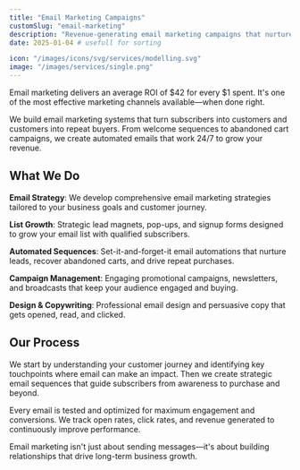 ```yaml
---
title: "Email Marketing Campaigns"
customSlug: "email-marketing"
description: "Revenue-generating email marketing campaigns that nurture leads, build customer loyalty, and drive repeat sales"
date: 2025-01-04 # usefull for sorting

icon: "/images/icons/svg/services/modelling.svg"
image: "/images/services/single.png"
---
```


Email marketing delivers an average ROI of $42 for every $1 spent. It's one of the most effective marketing channels available—when done right.

We build email marketing systems that turn subscribers into customers and customers into repeat buyers. From welcome sequences to abandoned cart campaigns, we create automated emails that work 24/7 to grow your revenue.

## What We Do

**Email Strategy**: We develop comprehensive email marketing strategies tailored to your business goals and customer journey.

**List Growth**: Strategic lead magnets, pop-ups, and signup forms designed to grow your email list with qualified subscribers.

**Automated Sequences**: Set-it-and-forget-it email automations that nurture leads, recover abandoned carts, and drive repeat purchases.

**Campaign Management**: Engaging promotional campaigns, newsletters, and broadcasts that keep your audience engaged and buying.

**Design & Copywriting**: Professional email design and persuasive copy that gets opened, read, and clicked.

## Our Process

We start by understanding your customer journey and identifying key touchpoints where email can make an impact. Then we create strategic email sequences that guide subscribers from awareness to purchase and beyond.

Every email is tested and optimized for maximum engagement and conversions. We track open rates, click rates, and revenue generated to continuously improve performance.

Email marketing isn't just about sending messages—it's about building relationships that drive long-term business growth.
